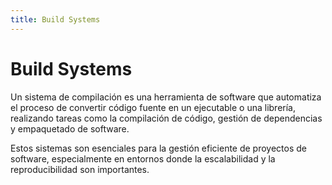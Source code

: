 ```yaml
---
title: Build Systems
---
```



<ReadingTime/>

# Build Systems

<Definition title="Build System">
    Un sistema de compilación es una herramienta de software que automatiza el proceso de convertir código fuente en un
    ejecutable o una librería, realizando tareas como la compilación de código, gestión de dependencias y empaquetado de
    software.
</Definition>

Estos sistemas son esenciales para la gestión eficiente de proyectos de software, especialmente en entornos donde la
escalabilidad y la reproducibilidad son importantes.
